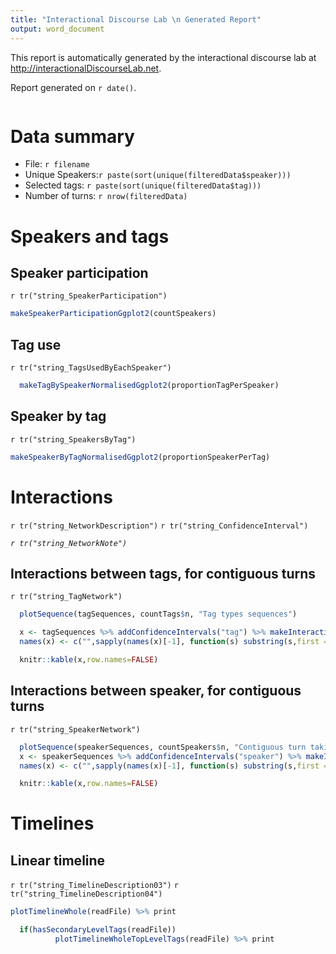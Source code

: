 ```yaml
---
title: "Interactional Discourse Lab \n Generated Report"
output: word_document
---
```


This report is automatically generated by the interactional discourse lab at [http://interactionalDiscourseLab.net](http://interactionalDiscourseLab.net).

Report generated on ``r date()``.
```r
```

# Data summary
- File: ``r filename``
- Unique Speakers:``r paste(sort(unique(filteredData$speaker)))``
- Selected tags: ``r paste(sort(unique(filteredData$tag)))``
- Number of turns: ``r nrow(filteredData)``

# Speakers and tags
## Speaker participation
`r tr("string_SpeakerParticipation")`

```r
makeSpeakerParticipationGgplot2(countSpeakers)
```

## Tag use
`r tr("string_TagsUsedByEachSpeaker")`

```r
  makeTagBySpeakerNormalisedGgplot2(proportionTagPerSpeaker)
```

## Speaker by tag
`r tr("string_SpeakersByTag")`

```r
makeSpeakerByTagNormalisedGgplot2(proportionSpeakerPerTag)
```

# Interactions
`r tr("string_NetworkDescription")`
`r tr("string_ConfidenceInterval")`

*`r tr("string_NetworkNote")`*

## Interactions between tags, for contiguous turns
`r tr("string_TagNetwork")`

```r
  plotSequence(tagSequences, countTags$n, "Tag types sequences")

  x <- tagSequences %>% addConfidenceIntervals("tag") %>% makeInteractionTable("tag")
  names(x) <- c("",sapply(names(x)[-1], function(s) substring(s,first = 9)))
```

```r
  knitr::kable(x,row.names=FALSE)
```


## Interactions between speaker, for contiguous turns
`r tr("string_SpeakerNetwork")`

```r
  plotSequence(speakerSequences, countSpeakers$n, "Contiguous turn takings")
  x <- speakerSequences %>% addConfidenceIntervals("speaker") %>% makeInteractionTable("speaker")
  names(x) <- c("",sapply(names(x)[-1], function(s) substring(s,first = 9)))

```

```r
  knitr::kable(x,row.names=FALSE)
```

# Timelines

## Linear timeline
`r tr("string_TimelineDescription03")`
`r tr("string_TimelineDescription04")`

  ```r
plotTimelineWhole(readFile) %>% print
```

```r
  if(hasSecondaryLevelTags(readFile))
          plotTimelineWholeTopLevelTags(readFile) %>% print
```
